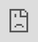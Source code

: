 ```yaml
---
title: autoSmry
description: A lightweight, modern-looking, automatic text summarizer
author: Bruce Meng
date: '2018-04-30'
slug: autosmry
categories: []
tags:
  - bot
  - nlp
  - text
---
```


<!-- Code to make iframe go fullscreen -->
<!-- https://stackoverflow.com/questions/5867985/full-screen-iframe-with-a-height-of-100 -->

<body style="margin:0px;padding:0px;overflow:hidden">

<iframe src="https://bruce-meng.shinyapps.io/SentiBot/" frameborder="0" style="overflow:hidden;overflow-x:hidden;overflow-y:hidden;height:150%;width:150%;position:absolute;top:0px;left:0px;right:0px;bottom:0px" height="150%" width="150%">

</iframe>


</body>
